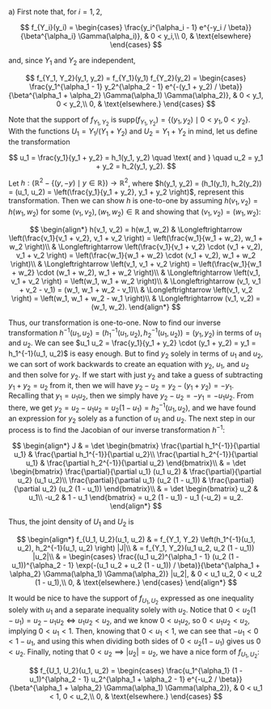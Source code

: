 a) First note that, for $i = 1, 2$,

$$
f_{Y_i}(y_i) =
\begin{cases}
    \frac{y_i^{\alpha_i - 1} e^{-y_i / \beta}}{\beta^{\alpha_i} \Gamma(\alpha_i)}, & 0 < y_i,\\
    0, & \text{elsewhere}
\end{cases}
$$

and, since $Y_1$ and $Y_2$ are independent,

$$
f_{Y_1, Y_2}(y_1, y_2) = f_{Y_1}(y_1) f_{Y_2}(y_2) =
\begin{cases}
    \frac{y_1^{\alpha_1 - 1} y_2^{\alpha_2 - 1} e^{-(y_1 + y_2) / \beta}}{\beta^{\alpha_1 + \alpha_2} \Gamma(\alpha_1) \Gamma(\alpha_2)}, & 0 < y_1, 0 < y_2,\\
    0, & \text{elsewhere.}
\end{cases}
$$

Note that the support of $f_{Y_1, Y_2}$ is $\text{supp}(f_{Y_1, Y_2}) = \{(y_1, y_2) \mid 0 < y_1, 0 < y_2 \}$.
With the functions $U_1 = Y_1 / (Y_1 + Y_2)$ and $U_2 = Y_1 + Y_2$ in mind, let us define the transformation

$$
u_1 = \frac{y_1}{y_1 + y_2} = h_1(y_1, y_2) \quad \text{ and } \quad u_2 = y_1 + y_2 = h_2(y_1, y_2).
$$

Let $h: \left(\mathbb{R}^2 - \{(y, -y) \mid y \in \mathbb{R} \} \right) \to \mathbb{R}^2$, where $h(y_1, y_2) = (h_1(y_1), h_2(y_2)) = (u_1, u_2) = \left(\frac{y_1}{y_1 + y_2}, y_1 + y_2 \right)$, represent this transformation.
Then we can show $h$ is one-to-one by assuming $h(v_1, v_2) = h(w_1, w_2)$ for some $(v_1, v_2), (w_1, w_2) \in \mathbb{R}$ and showing that $(v_1, v_2) = (w_1, w_2)$:

$$
\begin{align*}
    h(v_1, v_2) = h(w_1, w_2) & \Longleftrightarrow \left(\frac{v_1}{v_1 + v_2}, v_1 + v_2 \right) = \left(\frac{w_1}{w_1 + w_2}, w_1 + w_2 \right)\\
    & \Longleftrightarrow \left(\frac{v_1}{v_1 + v_2} \cdot (v_1 + v_2), v_1 + v_2 \right) = \left(\frac{w_1}{w_1 + w_2} \cdot (v_1 + v_2), w_1 + w_2 \right)\\
    & \Longleftrightarrow \left(v_1, v_1 + v_2 \right) = \left(\frac{w_1}{w_1 + w_2} \cdot (w_1 + w_2), w_1 + w_2 \right)\\
    & \Longleftrightarrow \left(v_1, v_1 + v_2 \right) = \left(w_1, w_1 + w_2 \right)\\
    & \Longleftrightarrow (v_1, v_1 + v_2 - v_1) = (w_1, w_1 + w_2 - v_1)\\
    & \Longleftrightarrow \left(v_1, v_2 \right) = \left(w_1, w_1 + w_2 - w_1 \right)\\
    & \Longleftrightarrow (v_1, v_2) = (w_1, w_2).
\end{align*}
$$

Thus, our transformation is one-to-one.
Now to find our inverse transformation $h^{-1}(u_1, u_2) = \left(h_1^{-1}(u_1, u_2), h_2^{-1}(u_1, u_2) \right) = (y_1, y_2)$ in terms of $u_1$ and $u_2$.
We can see $u_1 u_2 = \frac{y_1}{y_1 + y_2} \cdot (y_1 + y_2) = y_1 = h_1^{-1}(u_1, u_2)$ is easy enough.
But to find $y_2$ solely in terms of $u_1$ and $u_2$, we can sort of work backwards to create an equation with $y_2$, $u_1$, and $u_2$ and then solve for $y_2$.
If we start with just $y_2$ and take a guess of subtracting $y_1 + y_2 = u_2$ from it, then we will have $y_2 - u_2 = y_2 - (y_1 + y_2) = -y_1$.
Recalling that $y_1 = u_1 u_2$, then we simply have $y_2 - u_2 = -y_1 = -u_1 u_2$.
From there, we get $y_2 = u_2 - u_1 u_2 = u_2 (1 - u_1) = h_2^{-1}(u_1, u_2)$, and we have found an expression for $y_2$ solely as a function of $u_1$ and $u_2$.
The next step in our process is to find the Jacobian of our inverse transformation $h^{-1}$:

$$
\begin{align*}
    J & = \det
    \begin{bmatrix}
        \frac{\partial h_1^{-1}}{\partial u_1} & \frac{\partial h_1^{-1}}{\partial u_2}\\
        \frac{\partial h_2^{-1}}{\partial u_1} & \frac{\partial h_2^{-1}}{\partial u_2}
    \end{bmatrix}\\
    & = \det
    \begin{bmatrix}
        \frac{\partial}{\partial u_1} (u_1 u_2) & \frac{\partial}{\partial u_2} (u_1 u_2)\\
        \frac{\partial}{\partial u_1} (u_2 (1 - u_1)) & \frac{\partial}{\partial u_2} (u_2 (1 - u_1))
    \end{bmatrix}\\
    & = \det
    \begin{bmatrix}
        u_2 & u_1\\
        -u_2 & 1 - u_1
    \end{bmatrix} = u_2 (1 - u_1) - u_1 (-u_2) = u_2.
\end{align*}
$$

Thus, the joint density of $U_1$ and $U_2$ is

$$
\begin{align*}
    f_{U_1, U_2}(u_1, u_2) & = f_{Y_1, Y_2} \left(h_1^{-1}(u_1, u_2), h_2^{-1}(u_1, u_2) \right) |J|\\
    & = f_{Y_1, Y_2}(u_1 u_2, u_2 (1 - u_1)) |u_2|\\
    & =
    \begin{cases}
        \frac{(u_1 u_2)^{\alpha_1 - 1} (u_2 (1 - u_1))^{\alpha_2 - 1} \exp(-(u_1 u_2 + u_2 (1 - u_1)) / \beta)}{\beta^{\alpha_1 + \alpha_2} \Gamma(\alpha_1) \Gamma(\alpha_2)} |u_2|, & 0 < u_1 u_2, 0 < u_2 (1 - u_1),\\
        0, & \text{elsewhere.}
    \end{cases}
\end{align*}
$$

It would be nice to have the support of $f_{U_1, U_2}$ expressed as one inequality solely with $u_1$ and a separate inequality solely with $u_2$.
Notice that $0 < u_2 (1 - u_1) = u_2 - u_1 u_2 \Longleftrightarrow u_1 u_2 < u_2$, and we know $0 < u_1 u_2$, so $0 < u_1 u_2 < u_2$, implying $0 < u_1 < 1$.
Then, knowing that $0 < u_1 < 1$, we can see that $-u_1 < 0 < 1 - u_1$, and using this when dividing both sides of $0 < u_2 (1 - u_1)$ gives us $0 < u_2$.
Finally, noting that $0 < u_2 \implies |u_2| = u_2$, we have a nice form of $f_{U_1, U_2}$:

$$
f_{U_1, U_2}(u_1, u_2) =
\begin{cases}
    \frac{u_1^{\alpha_1} (1 - u_1)^{\alpha_2 - 1} u_2^{\alpha_1 + \alpha_2 - 1} e^{-u_2 / \beta}}{\beta^{\alpha_1 + \alpha_2} \Gamma(\alpha_1) \Gamma(\alpha_2)}, & 0 < u_1 < 1, 0 < u_2,\\
    0, & \text{elsewhere.}
\end{cases}
$$
